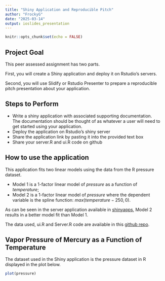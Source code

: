 ```yaml
---
title: "Shiny Application and Reproducible Pitch"
author: "FrockyG"
date: "2025-03-14"
output: ioslides_presentation
---
```


```r
knitr::opts_chunk$set(echo = FALSE)
```

## Project Goal

This peer assessed assignment has two parts.

First, you will create a Shiny application and deploy it on Rstudio’s servers.

Second, you will use Slidify or Rstudio Presenter to prepare a reproducible pitch presentation about your application.

## Steps to Perform

- Write a shiny application with associated supporting documentation. The documentation should be thought of as whatever a user will need to get started using your application.
- Deploy the application on Rstudio’s shiny server
- Share the application link by pasting it into the provided text box
- Share your server.R and ui.R code on github

## How to use the application

This application fits two linear models using the data from the R pressure dataset.

- Model 1 is a 1-factor linear model of $pressure$ as a function of $temperature$;
- Model 2 is a 1-factor linear model of $pressure$ where the dependent variable is the spline function: $max(temperature-250,0)$.

As can be seen in the server application available in [shinyapps](https://frockyg.shinyapps.io/dp-week-4/), Model 2 results in a better model fit than Model 1.

The data used, ui.R and Server.R code are available in this [github repo](https://github.com/frockyg/DP-Week-4).

## Vapor Pressure of Mercury as a Function of Temperature
The dataset used in the Shiny application is the pressure dataset in R displayed in the plot below.  
```r
plot(pressure)
```

